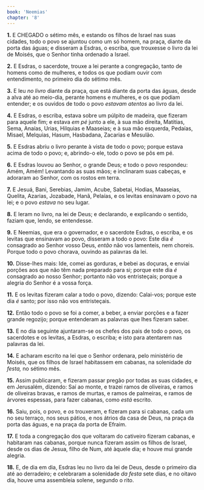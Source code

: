 ```yaml
---
book: 'Neemias'
chapter: '8'
---
```


**1.** E CHEGADO o sétimo mês, e estando os filhos de Israel nas suas cidades, todo o povo se ajuntou como um só homem, na praça, diante da porta das águas; e disseram a Esdras, o escriba, que trouxesse o livro da lei de Moisés, que o Senhor tinha ordenado a Israel.

**2.** E Esdras, o sacerdote, trouxe a lei perante a congregação, tanto de homens como de mulheres, e todos os que podiam ouvir com entendimento, no primeiro dia do sétimo mês.

**3.** E leu *no livro* diante da praça, que está diante da porta das águas, desde a alva até ao meio-dia, perante homens e mulheres, e os que podiam entender; e os ouvidos de todo o povo *estavam atentos* ao livro da lei.

**4.** E Esdras, o escriba, estava sobre um púlpito de madeira, que fizeram para aquele fim; e estava *em pé* junto a ele, à sua mão direita, Matitias, Sema, Anaías, Urias, Hilquias e Maaseias; e à sua mão esquerda, Pedaías, Misael, Melquias, Hasum, Hasbadana, Zacarias e Mesulão.

**5.** E Esdras abriu o livro perante à vista de todo o povo; porque estava acima de todo o povo; e, abrindo-o ele, todo o povo se pôs em pé.

**6.** E Esdras louvou ao Senhor, o grande Deus; e todo o povo respondeu: Amém, Amém! Levantando as suas mãos; e inclinaram suas cabeças, e adoraram ao Senhor, com os rostos em terra.

**7.** E Jesuá, Bani, Serebias, Jamim, Acube, Sabetai, Hodias, Maaseias, Quelita, Azarias, Jozabade, Hanã, Pelaías, e os levitas ensinavam o povo na lei; e o povo *estava* no seu lugar.

**8.** E leram no livro, na lei de Deus; e declarando, e explicando o sentido, faziam que, lendo, se entendesse.

**9.** E Neemias, que era o governador, e o sacerdote Esdras, o escriba, e os levitas que ensinavam ao povo, disseram a todo o povo: Este dia *é* consagrado ao Senhor vosso Deus, *então* não vos lamenteis, nem choreis. Porque todo o povo chorava, ouvindo as palavras da lei.

**10.** Disse-lhes mais: Ide, comei as gorduras, e bebei as doçuras, e enviai porções aos que não têm nada preparado para si; porque este dia *é* consagrado ao nosso Senhor; portanto não vos entristeçais; porque a alegria do Senhor é a vossa força.

**11.** E os levitas fizeram calar a todo o povo, dizendo: Calai-vos; porque este dia *é* santo; por isso não vos entristeçais.

**12.** Então todo o povo se foi a comer, a beber, a enviar porções e a fazer grande regozijo; porque entenderam as palavras que lhes fizeram saber.

**13.** E no dia seguinte ajuntaram-se os chefes dos pais de todo o povo, os sacerdotes e os levitas, a Esdras, o escriba; e isto para atentarem nas palavras da lei.

**14.** E acharam escrito na lei que o Senhor ordenara, pelo ministério de Moisés, que os filhos de Israel habitassem em cabanas, na solenidade *da festa,* no sétimo mês.

**15.** Assim publicaram, e fizeram passar pregão por todas as suas cidades, e em Jerusalém, dizendo: Saí ao monte, e trazei ramos de oliveiras, e ramos de oliveiras bravas, e ramos de murtas, e ramos de palmeiras, e ramos de árvores espessas, para fazer cabanas, como *está* escrito.

**16.** Saiu, pois, o povo, e *os* trouxeram, e fizeram para si cabanas, cada um no seu terraço, nos seus pátios, e nos átrios da casa de Deus, na praça da porta das águas, e na praça da porta de Efraim.

**17.** E toda a congregação dos que voltaram do cativeiro fizeram cabanas, e habitaram nas cabanas, porque nunca fizeram assim os filhos de Israel, desde os dias de Jesua, filho de Num, até àquele dia; e houve mui grande alegria.

**18.** E, de dia em dia, Esdras leu no livro da lei de Deus, desde o primeiro dia até ao derradeiro; e celebraram a solenidade *da festa* sete dias, e no oitavo dia, houve uma assembleia solene, segundo o rito.